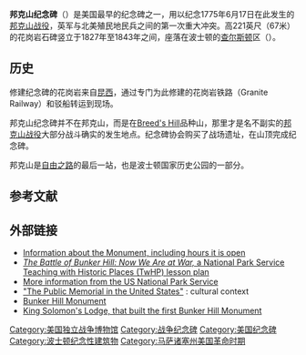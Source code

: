 {{Infobox nrhp | name =邦克山纪念碑
  | nrhp_type = nhl
  | image = bunker hill 2009.JPG
  | caption = 邦克山纪念碑
  | location= {{USA}}[[馬薩諸塞州|馬薩諸塞州]][[波士顿|波士顿]]
  | lat_degrees = 42
  | lat_minutes = 22
  | lat_seconds = 34.9
  | lat_direction = N
  | long_degrees = 71
  | long_minutes = 3
  | long_seconds = 38.8
  | long_direction = W 
  | area =
  | built =1825-43
| architect= Willard, Solomon
| architecture= 
|designated_nrhp_type= 1961年1月20日<ref name="nhlsum">{{cite web|url=http://tps.cr.nps.gov/nhl/detail.cfm?ResourceId=65&ResourceType=Structure|title=Bunker Hill Monument|accessdate=2009-06-30|work=National Historic Landmark summary listing|publisher=National Park Service|deadurl=yes|archiveurl=https://web.archive.org/web/20090606042311/http://tps.cr.nps.gov/nhl/detail.cfm?ResourceId=65&ResourceType=Structure|archivedate=2009-06-06}}</ref>
 | added = 1966年10月15日<ref name="nris">{{cite web|url=http://www.nr.nps.gov/|title=National Register Information System|date=2007-01-23|work=National Register of Historic Places|publisher=National Park Service|deadurl=yes|archiveurl=https://web.archive.org/web/20071002195303/http://www.nr.nps.gov/|archivedate=2007-10-02}}</ref>
 | governing_body = State
 | refnum=66000138
}}

'''邦克山纪念碑'''（{{lang-en|Bunker Hill Monument}}）是美国最早的纪念碑之一，用以纪念1775年6月17日在此发生的[[邦克山战役|邦克山战役]]，英军与北美殖民地民兵之间的第一次重大冲突。高221英尺（67米）的花岗岩石碑竖立于1827年至1843年之间，座落在波士顿的[[查尔斯顿|查尔斯顿]]区（{{lang-en|Charlestown}}）。

==历史==
修建纪念碑的花岗岩来自[[昆西_(马萨诸塞州)|昆西]]，通过专门为此修建的花岗岩铁路（Granite Railway）和驳船转运到现场。

邦克山纪念碑并不在邦克山，而是在[[Breed's_Hill|Breed's Hill]]品种山，那里才是名不副实的[[邦克山战役|邦克山战役]]大部分战斗确实的发生地点。纪念碑协会购买了战场遗址，在山顶完成纪念碑。

邦克山是[[自由之路|自由之路]]的最后一站，也是波士顿国家历史公园的一部分。 

{{start box}}
{{succession box |
  before=[[宪法号|宪法号]]  |
  title=在波士顿[[自由之路|自由之路]]中的位置  |
  years= '''邦克山纪念碑''' |
  after= 终点
}}
{{end box}}

==参考文献==
<references/>

==外部链接==
{{commonscat|Bunker Hill Monument}}
*[https://web.archive.org/web/20041210152118/http://www.charlestownonline.net/bunkerhillmonument.htm Information about the Monument, including hours it is open]
*[http://www.nps.gov/history/NR/twhp/wwwlps/lessons/42bunker/42bunker.htm ''The Battle of Bunker Hill: Now We Are at War,'' a National Park Service Teaching with Historic Places (TwHP) lesson plan] {{Wayback|url=http://www.nps.gov/history/NR/twhp/wwwlps/lessons/42bunker/42bunker.htm |date=20080423214606 }}
*[http://www.nps.gov/bost/historyculture/bhm.htm More information from the US National Park Service] {{Wayback|url=http://www.nps.gov/bost/historyculture/bhm.htm |date=20150213002907 }}
*[http://www.nps.gov/abli/hrs/hrs3b.htm "The Public Memorial in the United States"] {{Wayback|url=http://www.nps.gov/abli/hrs/hrs3b.htm |date=20050422142859 }}: cultural context
*[http://www.bostoncentral.com/activities/bunker_hill_monument/p301.php Bunker Hill Monument] {{Wayback|url=http://www.bostoncentral.com/activities/bunker_hill_monument/p301.php |date=20210228175032 }}
*[http://www.kingsolomonslodge.net King Solomon's Lodge, that built the first Bunker Hill Monument]{{dead link|date=2018年4月 |bot=InternetArchiveBot |fix-attempted=yes }}

{{Authority control}}
[[Category:美国独立战争博物馆|Category:美国独立战争博物馆]]
[[Category:战争纪念碑|Category:战争纪念碑]]
[[Category:美国纪念碑|Category:美国纪念碑]]
[[Category:波士顿纪念性建筑物|Category:波士顿纪念性建筑物]]
[[Category:马萨诸塞州美国革命时期|Category:马萨诸塞州美国革命时期]]